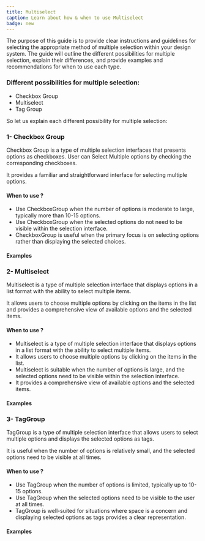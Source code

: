 ```yaml
---
title: Multiselect
caption: Learn about how & when to use Multiselect
badge: new
---
```


The purpose of this guide is to provide clear instructions and guidelines for selecting the appropriate method of multiple selection within your design system. The guide will outline the different possibilities for multiple selection, explain their differences, and provide examples and recommendations for when to use each type.

### Different possibilities for multiple selection:

- Checkbox Group
- Multiselect
- Tag Group

So let us explain each different possibility for multiple selection:

### 1- Checkbox Group

Checkbox Group is a type of multiple selection interfaces that presents options as checkboxes. User can Select Multiple options by checking the corresponding checkboxes.

It provides a familiar and straightforward interface for selecting multiple options.

#### When to use ?

- Use CheckboxGroup when the number of options is moderate to large, typically more than 10-15 options.
- Use CheckboxGroup when the selected options do not need to be visible within the selection interface.
- CheckboxGroup is useful when the primary focus is on selecting options rather than displaying the selected choices.

#### Examples

<ComponentDemo file="./multiselect-checkbox-group.demo.tsx" />

### 2- Multiselect

Multiselect is a type of multiple selection interface that displays options in a list format with the ability to select multiple items.

It allows users to choose multiple options by clicking on the items in the list and provides a comprehensive view of available options and the selected items.

#### When to use ?

- Multiselect is a type of multiple selection interface that displays options in a list format with the ability to select multiple items.
- It allows users to choose multiple options by clicking on the items in the list.
- Multiselect is suitable when the number of options is large, and the selected options need to be visible within the selection interface.
- It provides a comprehensive view of available options and the selected items.

#### Examples

<ComponentDemo file="./multiselect.demo.tsx" />

### 3- TagGroup

TagGroup is a type of multiple selection interface that allows users to select multiple options and displays the selected options as tags.

It is useful when the number of options is relatively small, and the selected options need to be visible at all times.

#### When to use ?

- Use TagGroup when the number of options is limited, typically up to 10-15 options.
- Use TagGroup when the selected options need to be visible to the user at all times.
- TagGroup is well-suited for situations where space is a concern and displaying selected options as tags provides a clear representation.

#### Examples

<ComponentDemo file="./tag-group-multiselect.demo.tsx" />
